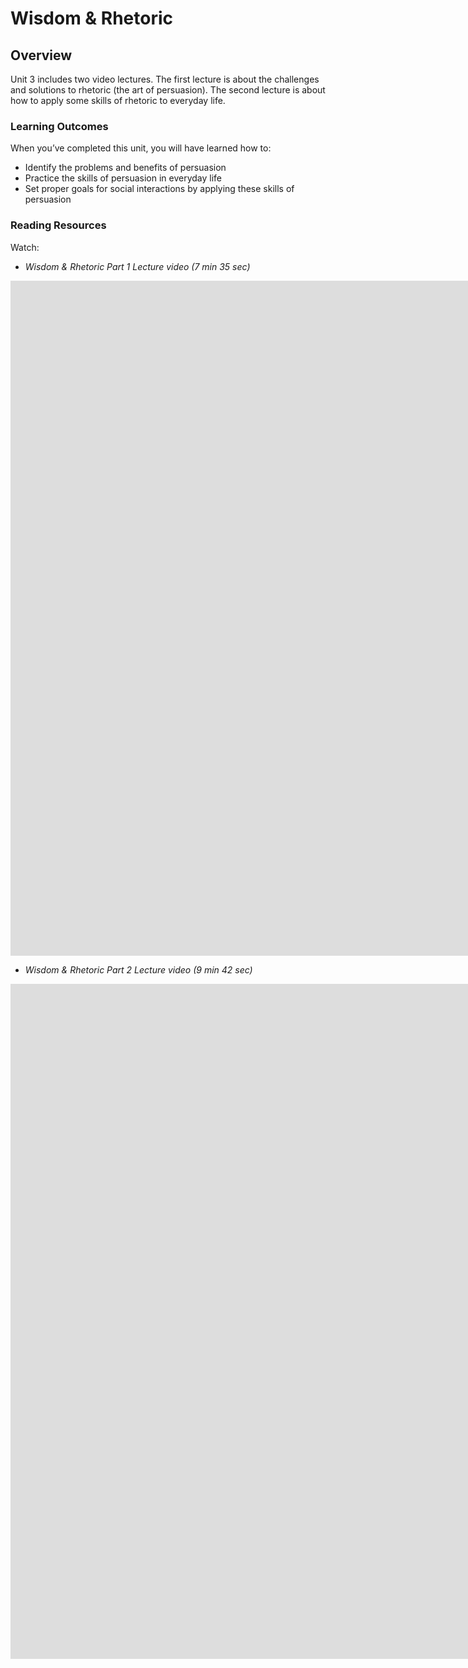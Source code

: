 # Wisdom & Rhetoric

## Overview {-}

Unit 3 includes two video lectures. The first lecture is about the challenges and solutions to rhetoric (the art of persuasion). The second lecture is about how to apply some skills of rhetoric to everyday life.

### Learning Outcomes {-}

When you’ve completed this unit, you will have learned how to:

- Identify the problems and benefits of persuasion
- Practice the skills of persuasion in everyday life
- Set proper goals for social interactions by applying these skills of persuasion


### Reading Resources {-}

<span class="blockhead">Watch:<span class="prote">

- *Wisdom & Rhetoric Part 1 Lecture video (7 min 35 sec)*

<div class="video-container">
<iframe src="https://player.vimeo.com/video/863371492?h=320703f256&amp;badge=0&amp;autopause=0&amp;player_id=0&amp;app_id=58479" width="1920" height="1080" frameborder="0" allow="autoplay; fullscreen; picture-in-picture" title="PHIL 100 - Wisdom and Rhetoric, Part 1"></iframe>

</div>

- *Wisdom & Rhetoric Part 2 Lecture video (9 min 42 sec)*

<div class="video-container">
<iframe src="https://player.vimeo.com/video/863371527?h=d793b2efb1&amp;badge=0&amp;autopause=0&amp;player_id=0&amp;app_id=58479" width="1920" height="1080" frameborder="0" allow="autoplay; fullscreen; picture-in-picture" title="PHIL 100 - Wisdom and Rhetoric, part 2"></iframe>

</div>
